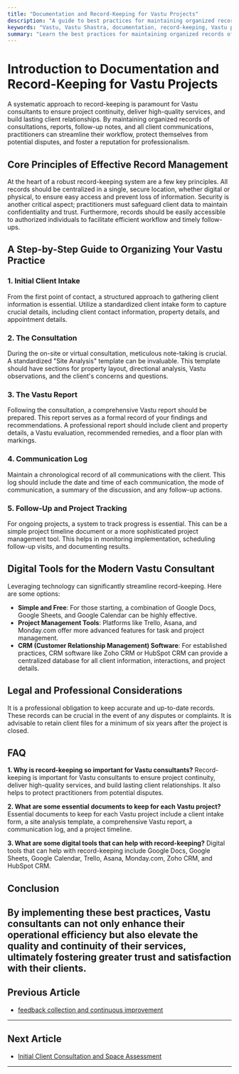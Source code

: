 ```yaml
---
title: "Documentation and Record-Keeping for Vastu Projects"
description: "A guide to best practices for maintaining organized records of Vastu consultations, reports, follow-up notes, and client communications."
keywords: "Vastu, Vastu Shastra, documentation, record-keeping, Vastu projects, Vastu consultation, client records, project management"
summary: "Learn the best practices for maintaining organized records of your Vastu projects. This guide covers everything from initial client intake to follow-up notes and client communications, helping you to ensure continuity and quality in your Vastu consultancy."
---
```


# Introduction to Documentation and Record-Keeping for Vastu Projects

A systematic approach to record-keeping is paramount for Vastu consultants to ensure project continuity, deliver high-quality services, and build lasting client relationships. By maintaining organized records of consultations, reports, follow-up notes, and all client communications, practitioners can streamline their workflow, protect themselves from potential disputes, and foster a reputation for professionalism.

## Core Principles of Effective Record Management

At the heart of a robust record-keeping system are a few key principles. All records should be centralized in a single, secure location, whether digital or physical, to ensure easy access and prevent loss of information. Security is another critical aspect; practitioners must safeguard client data to maintain confidentiality and trust. Furthermore, records should be easily accessible to authorized individuals to facilitate efficient workflow and timely follow-ups.

## A Step-by-Step Guide to Organizing Your Vastu Practice

### 1. Initial Client Intake

From the first point of contact, a structured approach to gathering client information is essential. Utilize a standardized client intake form to capture crucial details, including client contact information, property details, and appointment details.

### 2. The Consultation

During the on-site or virtual consultation, meticulous note-taking is crucial. A standardized "Site Analysis" template can be invaluable. This template should have sections for property layout, directional analysis, Vastu observations, and the client's concerns and questions.

### 3. The Vastu Report

Following the consultation, a comprehensive Vastu report should be prepared. This report serves as a formal record of your findings and recommendations. A professional report should include client and property details, a Vastu evaluation, recommended remedies, and a floor plan with markings.

### 4. Communication Log

Maintain a chronological record of all communications with the client. This log should include the date and time of each communication, the mode of communication, a summary of the discussion, and any follow-up actions.

### 5. Follow-Up and Project Tracking

For ongoing projects, a system to track progress is essential. This can be a simple project timeline document or a more sophisticated project management tool. This helps in monitoring implementation, scheduling follow-up visits, and documenting results.

## Digital Tools for the Modern Vastu Consultant

Leveraging technology can significantly streamline record-keeping. Here are some options:

-   **Simple and Free**: For those starting, a combination of Google Docs, Google Sheets, and Google Calendar can be highly effective.
-   **Project Management Tools**: Platforms like Trello, Asana, and Monday.com offer more advanced features for task and project management.
-   **CRM (Customer Relationship Management) Software**: For established practices, CRM software like Zoho CRM or HubSpot CRM can provide a centralized database for all client information, interactions, and project details.

## Legal and Professional Considerations

It is a professional obligation to keep accurate and up-to-date records. These records can be crucial in the event of any disputes or complaints. It is advisable to retain client files for a minimum of six years after the project is closed.

## FAQ

**1. Why is record-keeping so important for Vastu consultants?**
Record-keeping is important for Vastu consultants to ensure project continuity, deliver high-quality services, and build lasting client relationships. It also helps to protect practitioners from potential disputes.

**2. What are some essential documents to keep for each Vastu project?**
Essential documents to keep for each Vastu project include a client intake form, a site analysis template, a comprehensive Vastu report, a communication log, and a project timeline.

**3. What are some digital tools that can help with record-keeping?**
Digital tools that can help with record-keeping include Google Docs, Google Sheets, Google Calendar, Trello, Asana, Monday.com, Zoho CRM, and HubSpot CRM.

## Conclusion

By implementing these best practices, Vastu consultants can not only enhance their operational efficiency but also elevate the quality and continuity of their services, ultimately fostering greater trust and satisfaction with their clients.
---

## Previous Article
- [feedback collection and continuous improvement](181019_feedback_collection_and_continuous_improvement.mdx)

---

## Next Article
- [Initial Client Consultation and Space Assessment](181001_Initial_Client_Consultation_and_Space_Assessment.mdx)

---
